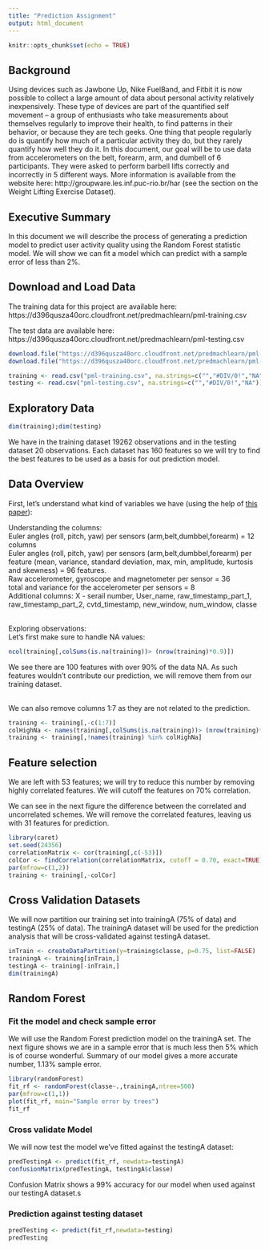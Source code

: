 ```yaml
---
title: "Prediction Assignment"
output: html_document
---
```


```r
knitr::opts_chunk$set(echo = TRUE)
```

## Background

Using devices such as Jawbone Up, Nike FuelBand, and Fitbit it is now possible to collect a large amount of data about personal activity relatively inexpensively. These type of devices are part of the quantified self movement – a group of enthusiasts who take measurements about themselves regularly to improve their health, to find patterns in their behavior, or because they are tech geeks. One thing that people regularly do is quantify how much of a particular activity they do, but they rarely quantify how well they do it. In this document, our goal will be to use data from accelerometers on the belt, forearm, arm, and dumbell of 6 participants. They were asked to perform barbell lifts correctly and incorrectly in 5 different ways. More information is available from the website here: http://groupware.les.inf.puc-rio.br/har (see the section on the Weight Lifting Exercise Dataset).

## Executive Summary

In this document we will describe the process of generating a prediction model to predict user activity quality using the Random Forest statistic model. We will show we can fit a model which can predict with a sample error of less than 2%.</br>


## Download and Load Data

The training data for this project are available here: https://d396qusza40orc.cloudfront.net/predmachlearn/pml-training.csv

The test data are available here: https://d396qusza40orc.cloudfront.net/predmachlearn/pml-testing.csv

```r
download.file("https://d396qusza40orc.cloudfront.net/predmachlearn/pml-training.csv", destfile = "Prediction/pml-training.csv")
download.file("https://d396qusza40orc.cloudfront.net/predmachlearn/pml-testing.csv", destfile = "Prediction/pml-testing.csv")
```

```r
training <- read.csv("pml-training.csv", na.strings=c("","#DIV/0!","NA"))
testing <- read.csv("pml-testing.csv", na.strings=c("","#DIV/0!","NA"))
```

## Exploratory Data
```r
dim(training);dim(testing)
```

We have in the training dataset 19262 observations and in the testing dataset 20 observations. Each dataset has 160 features so we will try to find the best features to be used as a basis for out prediction model. </br>


## Data Overview
First, let's understand what kind of variables we have (using the help of [this paper](http://groupware.les.inf.puc-rio.br/public/papers/2013.Velloso.QAR-WLE.pdf)):

Understanding the columns: </br>
Euler angles (roll, pitch, yaw) per sensors (arm,belt,dumbbel,forearm) = 12 columns </br>
Euler angles (roll, pitch, yaw) per sensors (arm,belt,dumbbel,forearm) per feature (mean, variance, standard deviation, max, min, amplitude, kurtosis and skewness) = 96 features. </br>
Raw accelerometer, gyroscope and magnetometer per sensor = 36 </br>
total and variance for the accelerometer per sensors = 8 </br>
Additional columns: X - serail number, User_name, raw_timestamp_part_1, raw_timestamp_part_2, cvtd_timestamp, new_window, num_window, classe </br></br>

Exploring observations: </br>
Let's first make sure to handle NA values:

```r
ncol(training[,colSums(is.na(training))> (nrow(training)*0.9)])
```

We  see there are 100 features with over 90% of the data NA. As such features wouldn't contribute our prediction, we will remove them from our training dataset. </br></br>

We can also remove columns 1:7 as they are not related to the prediction.</br>

```r
training <- training[,-c(1:7)]
colHighNa <- names(training[,colSums(is.na(training))> (nrow(training)*0.9)])
training <- training[,!names(training) %in% colHighNa]
```


## Feature selection

We are left with 53 features; we will try to reduce this number by removing highly correlated features. We will cutoff the features on 70% correlation. </br>

We can see in the next figure the difference between the correlated and uncorrelated schemes. We will remove the correlated features, leaving us with 31 features for prediction.

```r
library(caret)
set.seed(24356)
correlationMatrix <- cor(training[,c(-53)])
colCor <- findCorrelation(correlationMatrix, cutoff = 0.70, exact=TRUE)
par(mfrow=c(1,2))
training <- training[,-colCor]

```

## Cross Validation Datasets

We will now partition our training set into trainingA (75% of data) and testingA (25% of data). The trainingA dataset will be used for the prediction analysis that will be cross-validated against testingA dataset.

```r
inTrain <- createDataPartition(y=training$classe, p=0.75, list=FALSE)
trainingA <- training[inTrain,]
testingA <- training[-inTrain,]
dim(trainingA)

```


## Random Forest

### Fit the model and check sample error

We will use the Random Forest prediction model on the trainingA set. The next figure shows we are in a sample error that is much less then 5% which is of course wonderful. Summary of our model gives a more accurate number, 1.13% sample error.

```r
library(randomForest)
fit_rf <- randomForest(classe~.,trainingA,ntree=500)
par(mfrow=c(1,1))
plot(fit_rf, main="Sample error by trees")
fit_rf
```


### Cross validate Model

We will now test the model we've fitted against the testingA dataset:

```r

predTestingA <- predict(fit_rf, newdata=testingA)
confusionMatrix(predTestingA, testingA$classe)
```
Confusion Matrix shows a 99% accuracy for our model when used against our testingA dataset.s

### Prediction against testing dataset

```r
predTesting <- predict(fit_rf,newdata=testing)
predTesting

```







